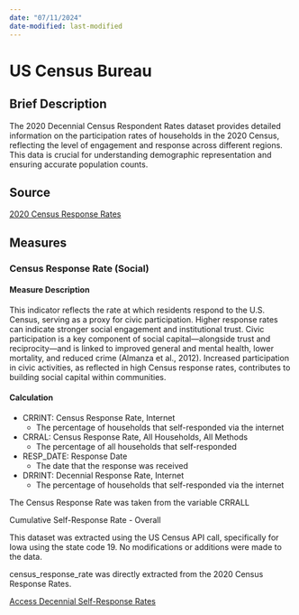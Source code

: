 ```yaml
---
date: "07/11/2024"
date-modified: last-modified
---
```


# US Census Bureau {.unnumbered}

## Brief Description

The 2020 Decennial Census Respondent Rates dataset provides detailed information on the participation rates of households in the 2020 Census, reflecting the level of engagement and response across different regions. This data is crucial for understanding demographic representation and ensuring accurate population counts.

## Source

[2020 Census Response Rates](https://www.census.gov/library/visualizations/interactive/2020-census-self-response-rates-map.html)

## Measures

### Census Response Rate (Social)

#### Measure Description
This indicator reflects the rate at which residents respond to the U.S. Census, serving as a proxy for civic participation. Higher response rates can indicate stronger social engagement and institutional trust. Civic participation is a key component of social capital—alongside trust and reciprocity—and is linked to improved general and mental health, lower mortality, and reduced crime (Almanza et al., 2012). Increased participation in civic activities, as reflected in high Census response rates, contributes to building social capital within communities.

#### Calculation

-   CRRINT: Census Response Rate, Internet
    -   The percentage of households that self-responded via the internet
-   CRRAL: Census Response Rate, All Households, All Methods
    -   The percentage of all households that self-responded
-   RESP_DATE: Response Date
    -   The date that the response was received
-   DRRINT: Decennial Response Rate, Internet
    -   The percentage of households that self-responded via the internet

The Census Response Rate was taken from the variable CRRALL

Cumulative Self-Response Rate - Overall

This dataset was extracted using the US Census API call, specifically for Iowa using the state code 19. No modifications or additions were made to the data.

census_response_rate was directly extracted from the 2020 Census Response Rates.

[Access Decennial Self-Response Rates](https://www2.census.gov/data/api-documentation/how-to-access-2020-decennial-response-rates-for-all-counties-in-a-state-from-the-census-api.pdf)

